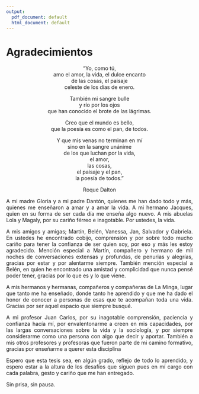 ```yaml
---
output:
  pdf_document: default
  html_document: default
---
```


# Agradecimientos {-}
<div style="text-align: center">

<p>"Yo, como tú,<br>
amo el amor, la vida, el dulce encanto<br>
de las cosas, el paisaje<br>
celeste de los días de enero.<br>

También mi sangre bulle<br>
y río por los ojos<br>
que han conocido el brote de las lágrimas.<br>

Creo que el mundo es bello,<br>
que la poesía es como el pan, de todos.<br>

Y que mis venas no terminan en mí<br>
sino en la sangre unánime<br>
de los que luchan por la vida,<br>
el amor,<br>
las cosas,<br>
el paisaje y el pan,<br>
la poesía de todos."<br>

Roque Dalton</p>


<div style="text-align: justify">

A mi madre Gloria y a mi padre Dantón, quienes me han dado todo y más, quienes me enseñaron a amar y a amar la vida. A mi hermano Jacques, quien en su forma de ser cada día me enseña algo nuevo. A mis abuelas Lola y Magaly, por su cariño férreo e inagotable. Por ustedes, la vida. 

A mis amigos y amigas; Martín, Belén, Vanessa, Jan, Salvador y Gabriela. En ustedes he encontrado cobijo, comprensión y por sobre todo mucho cariño para tener la confianza de ser quien soy, por eso y más les estoy agradecido. Mención especial a Martín, compañero y hermano de mil noches de conversaciones extensas y profundas, de penurias y alegrías, gracias por estar y por alentarme siempre. También mención especial a Belén, en quien he encontrado una amistad y complicidad que nunca pensé poder tener, gracias por lo que es y lo que viene.

A mis hermanos y hermanas, compañeros y compañeras de La Minga, lugar que tanto me ha enseñado, donde tanto he aprendido y que me ha dado el honor de conocer a personas de esas que te acompañan toda una vida. Gracias por ser aquel espacio que siempre busqué.

A mi profesor Juan Carlos, por su inagotable comprensión, paciencia y confianza hacía mí, por envalentonarme a creen en mis capacidades, por las largas conversaciones sobre la vida y la sociología, y por siempre considerarme como una persona con algo que decir y aportar. También a mis otros profesores y profesoras que fueron parte de mi camino formativo, gracias por enseñarme a querer esta disciplina  

Espero que esta tesis sea, en algún grado, reflejo de todo lo aprendido, y espero estar a la altura de los desafíos que siguen pues en mí cargo con cada palabra, gesto y cariño que me han entregado. 

Sin prisa, sin pausa. 





